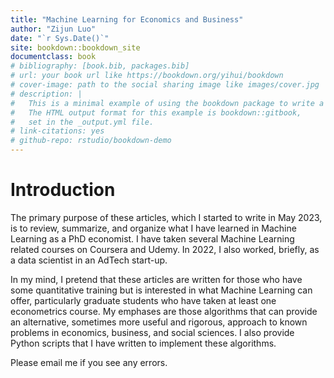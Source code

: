 ```yaml
--- 
title: "Machine Learning for Economics and Business"
author: "Zijun Luo"
date: "`r Sys.Date()`"
site: bookdown::bookdown_site
documentclass: book
# bibliography: [book.bib, packages.bib]
# url: your book url like https://bookdown.org/yihui/bookdown
# cover-image: path to the social sharing image like images/cover.jpg
# description: |
#   This is a minimal example of using the bookdown package to write a book.
#   The HTML output format for this example is bookdown::gitbook,
#   set in the _output.yml file.
# link-citations: yes
# github-repo: rstudio/bookdown-demo
---
```


# Introduction

The primary purpose of these articles, which I started to write in May 2023, is to review, summarize, and organize what I have learned in Machine Learning as a PhD economist. I have taken several Machine Learning related courses on Coursera and Udemy. In 2022, I also worked, briefly, as a data scientist in an AdTech start-up.

In my mind, I pretend that these articles are written for those who have some quantitative training but is interested in what Machine Learning can offer, particularly graduate students who have taken at least one econometrics course. My emphases are those algorithms that can provide an alternative, sometimes more useful and rigorous, approach to known problems in economics, business, and social sciences. I also provide Python scripts that I have written to implement these algorithms.

Please email me if you see any errors.

<!-- If you need PDF output, uncomment bookdown::pdf_book above in YAML. You will need a LaTeX installation, e.g., https://yihui.name/tinytex/ -->
